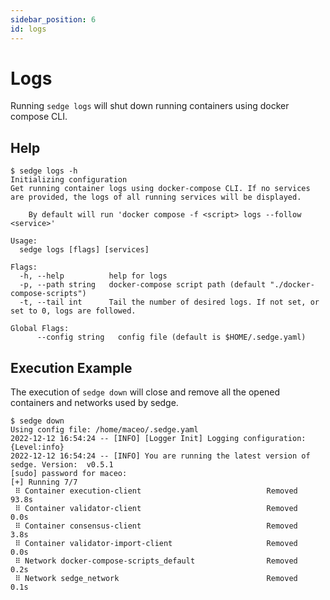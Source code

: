```yaml
---
sidebar_position: 6
id: logs
---
```


# Logs

Running `sedge logs` will shut down running containers using docker compose CLI.

## Help

```
$ sedge logs -h
Initializing configuration
Get running container logs using docker-compose CLI. If no services are provided, the logs of all running services will be displayed.

	By default will run 'docker compose -f <script> logs --follow <service>'

Usage:
  sedge logs [flags] [services]

Flags:
  -h, --help          help for logs
  -p, --path string   docker-compose script path (default "./docker-compose-scripts")
  -t, --tail int      Tail the number of desired logs. If not set, or set to 0, logs are followed.

Global Flags:
      --config string   config file (default is $HOME/.sedge.yaml)
```

## Execution Example

The execution of `sedge down` will close and remove all the opened containers and networks used by sedge.

```
$ sedge down
Using config file: /home/maceo/.sedge.yaml
2022-12-12 16:54:24 -- [INFO] [Logger Init] Logging configuration: {Level:info}
2022-12-12 16:54:24 -- [INFO] You are running the latest version of sedge. Version:  v0.5.1
[sudo] password for maceo:
[+] Running 7/7
 ⠿ Container execution-client                            Removed                                                                 93.8s
 ⠿ Container validator-client                            Removed                                                                  0.0s
 ⠿ Container consensus-client                            Removed                                                                  3.8s
 ⠿ Container validator-import-client                     Removed                                                                  0.0s
 ⠿ Network docker-compose-scripts_default                Removed                                                                  0.2s
 ⠿ Network sedge_network                                 Removed                                                                  0.1s
```
